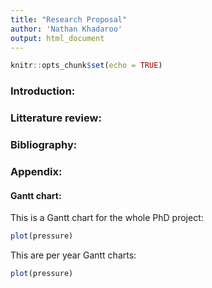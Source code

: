 ```yaml
---
title: "Research Proposal"
author: 'Nathan Khadaroo'
output: html_document
---
```


```r
knitr::opts_chunk$set(echo = TRUE)
```

### Introduction: 

### Litterature review:

### Bibliography: 

### Appendix:

#### Gantt chart:

This is a Gantt chart for the whole PhD project:

```r
plot(pressure)
```


This are per year Gantt charts:

```r
plot(pressure)
```
